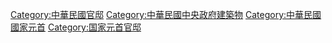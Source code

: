 [[Category:中華民國官邸|Category:中華民國官邸]]
[[Category:中華民國中央政府建築物|Category:中華民國中央政府建築物]]
[[Category:中華民國國家元首|Category:中華民國國家元首]]
[[Category:国家元首官邸|Category:国家元首官邸]]